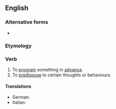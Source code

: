 ==English==

===Alternative forms===
* {{l|en|preprogramme}}

===Etymology===
{{prefix|en|pre|program}}

===Verb===
{{en-verb|++|pres_ptc2=preprograming|past2=preprogramed}} {{lb|en|transitive}}

# To [[program]] something in [[advance]].
# To [[predispose]] to certain thoughts or behaviours.
#: {{ux|en|hard-wired behavior, or behavior that a dog's genetics have '''preprogrammed''' him to do}}

====Translations====
{{trans-top|program something in advance}}
* German: {{t+|de|vorprogrammieren}}
* Italian: {{t|it|preprogrammare}}
{{trans-mid}}
{{trans-bottom}}

{{trans-top|predispose to certain thoughts or behaviours}}
{{trans-mid}}
{{trans-bottom}}